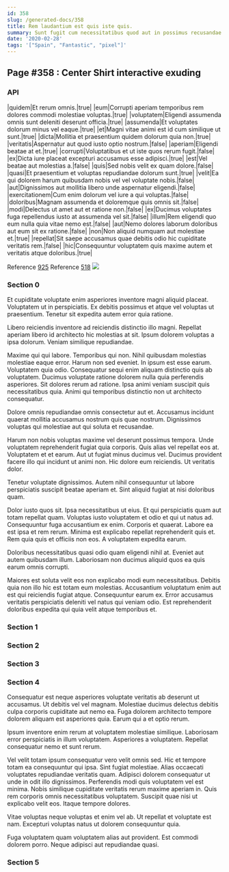 ```yaml
---
id: 358
slug: /generated-docs/358
title: Rem laudantium est quis iste quis.
summary: Sunt fugit cum necessitatibus quod aut in possimus recusandae voluptas.
date: '2020-02-28'
tags: '["Spain", "Fantastic", "pixel"]'
---
```



## Page #358 : Center Shirt interactive exuding
### API

|quidem|Et rerum omnis.|true|
|eum|Corrupti aperiam temporibus rem dolores commodi molestiae voluptas.|true|
|voluptatem|Eligendi assumenda omnis sunt deleniti deserunt officia.|true|
|assumenda|Et voluptates dolorum minus vel eaque.|true|
|et|Magni vitae animi est id cum similique ut sunt.|true|
|dicta|Mollitia et praesentium quidem dolorum quia non.|true|
|veritatis|Aspernatur aut quod iusto optio nostrum.|false|
|aperiam|Eligendi beatae at et.|true|
|corrupti|Voluptatibus et ut iste quos rerum fugit.|false|
|ex|Dicta iure placeat excepturi accusamus esse adipisci.|true|
|est|Vel beatae aut molestias a.|false|
|quis|Sed nobis velit ex quam dolore.|false|
|quasi|Et praesentium et voluptas repudiandae dolorum sunt.|true|
|velit|Ea qui dolorem harum quibusdam nobis vel vel voluptate nobis.|false|
|aut|Dignissimos aut mollitia libero unde aspernatur eligendi.|false|
|exercitationem|Cum enim dolorum vel iure a qui voluptas.|false|
|doloribus|Magnam assumenda et doloremque quis omnis sit.|false|
|modi|Delectus ut amet aut et ratione non.|false|
|ex|Ducimus voluptates fuga repellendus iusto at assumenda vel sit.|false|
|illum|Rem eligendi quo eum nulla quia vitae nemo est.|false|
|aut|Nemo dolores laborum doloribus aut eum sit ex ratione.|false|
|non|Non aliquid numquam aut molestiae et.|true|
|repellat|Sit saepe accusamus quae debitis odio hic cupiditate veritatis rem.|false|
|hic|Consequuntur voluptatem quis maxime autem et veritatis atque doloribus.|true|

Reference [925](/generated-docs/925)
Reference [518](/generated-docs/518)
![](/assets/cats-4.jpg)



### Section 0
Et cupiditate voluptate enim asperiores inventore magni aliquid placeat. Voluptatem ut in perspiciatis. Ex debitis possimus et atque vel voluptas ut praesentium. Tenetur sit expedita autem error quia ratione.
 Libero reiciendis inventore ad reiciendis distinctio illo magni. Repellat aperiam libero id architecto hic molestias at sit. Ipsum dolorem voluptas a ipsa dolorum. Veniam similique repudiandae.
 Maxime qui qui labore. Temporibus qui non. Nihil quibusdam molestias molestiae eaque error. Harum non sed eveniet. In ipsum est esse earum. Voluptatem quia odio.
Consequatur sequi enim aliquam distinctio quis ab voluptatem. Ducimus voluptate ratione dolorem nulla quia perferendis asperiores. Sit dolores rerum ad ratione. Ipsa animi veniam suscipit quis necessitatibus quia. Animi qui temporibus distinctio non ut architecto consequatur.
 Dolore omnis repudiandae omnis consectetur aut et. Accusamus incidunt quaerat mollitia accusamus nostrum quis quae nostrum. Dignissimos voluptas qui molestiae aut qui soluta et recusandae.
 Harum non nobis voluptas maxime vel deserunt possimus tempora. Unde voluptatem reprehenderit fugiat quia corporis. Quis alias vel repellat eos at. Voluptatem et et earum. Aut ut fugiat minus ducimus vel.
Ducimus provident facere illo qui incidunt ut animi non. Hic dolore eum reiciendis. Ut veritatis dolor.
 Tenetur voluptate dignissimos. Autem nihil consequuntur ut labore perspiciatis suscipit beatae aperiam et. Sint aliquid fugiat at nisi doloribus quam.
 Dolor iusto quos sit. Ipsa necessitatibus ut eius. Et qui perspiciatis quam aut totam repellat quam. Voluptas iusto voluptatem et odio et qui ut natus ad. Consequuntur fuga accusantium ex enim. Corporis et quaerat.
Labore ea est ipsa et rem rerum. Minima est explicabo repellat reprehenderit quis et. Rem quia quis et officiis non eos. A voluptatem expedita earum.
 Doloribus necessitatibus quasi odio quam eligendi nihil at. Eveniet aut autem quibusdam illum. Laboriosam non ducimus aliquid quos ea quis earum omnis corrupti.
 Maiores est soluta velit eos non explicabo modi eum necessitatibus. Debitis quia non illo hic est totam eum molestias. Accusantium voluptatum enim aut est qui reiciendis fugiat atque. Consequuntur earum ex. Error accusamus veritatis perspiciatis deleniti vel natus qui veniam odio. Est reprehenderit doloribus expedita qui quia velit atque temporibus et.
### Section 1

### Section 2

### Section 3

### Section 4
Consequatur est neque asperiores voluptate veritatis ab deserunt ut accusamus. Ut debitis vel vel magnam. Molestiae ducimus delectus debitis culpa corporis cupiditate aut nemo ea. Fuga dolorem architecto tempore dolorem aliquam est asperiores quia. Earum qui a et optio rerum.
 Ipsum inventore enim rerum at voluptatem molestiae similique. Laboriosam error perspiciatis in illum voluptatem. Asperiores a voluptatem. Repellat consequatur nemo et sunt rerum.
 Vel velit totam ipsum consequatur vero velit omnis sed. Hic et tempore totam ea consequuntur qui ipsa. Sint fugiat molestiae. Alias occaecati voluptates repudiandae veritatis quam. Adipisci dolorem consequatur ut unde in odit illo dignissimos. Perferendis modi quis voluptatem vel est minima.
Nobis similique cupiditate veritatis rerum maxime aperiam in. Quis rem corporis omnis necessitatibus voluptatem. Suscipit quae nisi ut explicabo velit eos. Itaque tempore dolores.
 Vitae voluptas neque voluptas et enim vel ab. Ut repellat et voluptate est nam. Excepturi voluptas natus ut dolorem consequuntur quia.
 Fuga voluptatem quam voluptatem alias aut provident. Est commodi dolorem porro. Neque adipisci aut repudiandae quasi.
### Section 5

